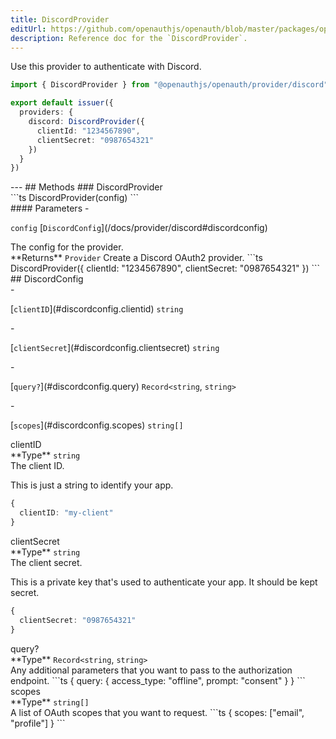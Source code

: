 ```yaml
---
title: DiscordProvider
editUrl: https://github.com/openauthjs/openauth/blob/master/packages/openauth/src/provider/discord.ts
description: Reference doc for the `DiscordProvider`.
---
```



<div class="tsdoc">
<Section type="about">
Use this provider to authenticate with Discord.

```ts {5-8}
import { DiscordProvider } from "@openauthjs/openauth/provider/discord"

export default issuer({
  providers: {
    discord: DiscordProvider({
      clientId: "1234567890",
      clientSecret: "0987654321"
    })
  }
})
```
</Section>
---
## Methods
### DiscordProvider
<Segment>
<Section type="signature">
```ts
DiscordProvider(config)
```
</Section>
<Section type="parameters">
#### Parameters
- <p><code class="key">config</code> [<code class="type">DiscordConfig</code>](/docs/provider/discord#discordconfig)</p>
The config for the provider.
</Section>
<InlineSection>
**Returns** <code class="type">Provider</code>
</InlineSection>
Create a Discord OAuth2 provider.
```ts
DiscordProvider({
  clientId: "1234567890",
  clientSecret: "0987654321"
})
```
</Segment>
## DiscordConfig
<Segment>
<Section type="parameters">
- <p>[<code class="key">clientID</code>](#discordconfig.clientid) <code class="primitive">string</code></p>
- <p>[<code class="key">clientSecret</code>](#discordconfig.clientsecret) <code class="primitive">string</code></p>
- <p>[<code class="key">query?</code>](#discordconfig.query) <code class="primitive">Record</code><code class="symbol">&lt;</code><code class="primitive">string</code>, <code class="primitive">string</code><code class="symbol">&gt;</code></p>
- <p>[<code class="key">scopes</code>](#discordconfig.scopes) <code class="primitive">string</code><code class="symbol">[]</code></p>
</Section>
</Segment>
<NestedTitle id="discordconfig.clientid" Tag="h4" parent="DiscordConfig.">clientID</NestedTitle>
<Segment>
<Section type="parameters">
<InlineSection>
**Type** <code class="primitive">string</code>
</InlineSection>
</Section>
The client ID.

This is just a string to identify your app.
```ts
{
  clientID: "my-client"
}
```
</Segment>
<NestedTitle id="discordconfig.clientsecret" Tag="h4" parent="DiscordConfig.">clientSecret</NestedTitle>
<Segment>
<Section type="parameters">
<InlineSection>
**Type** <code class="primitive">string</code>
</InlineSection>
</Section>
The client secret.

This is a private key that's used to authenticate your app. It should be kept secret.
```ts
{
  clientSecret: "0987654321"
}
```
</Segment>
<NestedTitle id="discordconfig.query" Tag="h4" parent="DiscordConfig.">query?</NestedTitle>
<Segment>
<Section type="parameters">
<InlineSection>
**Type** <code class="primitive">Record</code><code class="symbol">&lt;</code><code class="primitive">string</code>, <code class="primitive">string</code><code class="symbol">&gt;</code>
</InlineSection>
</Section>
Any additional parameters that you want to pass to the authorization endpoint.
```ts
{
  query: {
    access_type: "offline",
    prompt: "consent"
  }
}
```
</Segment>
<NestedTitle id="discordconfig.scopes" Tag="h4" parent="DiscordConfig.">scopes</NestedTitle>
<Segment>
<Section type="parameters">
<InlineSection>
**Type** <code class="primitive">string</code><code class="symbol">[]</code>
</InlineSection>
</Section>
A list of OAuth scopes that you want to request.
```ts
{
  scopes: ["email", "profile"]
}
```
</Segment>
</div>